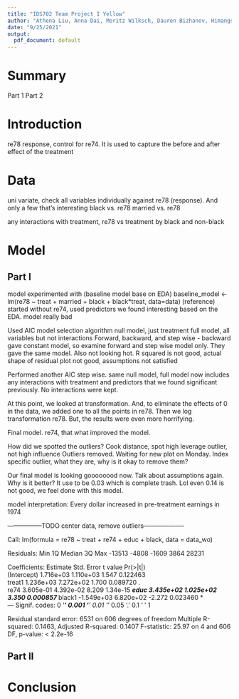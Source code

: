 ```yaml
---
title: "IDS702 Team Project I Yellow"
author: "Athena Liu, Anna Dai, Moritz Wilksch, Dauren Bizhanov, Himangshu Ray Bhantana"
date: "9/25/2021"
output:
  pdf_document: default
---
```

# Summary
Part 1
Part 2

# Introduction
re78 response, control for re74. It is used to capture the before and after effect of the treatment

# Data
uni variate, check all variables individually against re78 (response). And only a few that's interesting 
black vs. re78
married vs. re78

any interactions with treatment,
re78 vs treatment by black and non-black


# Model

## Part I
model experimented with (baseline model base on EDA)
baseline_model <- lm(re78 ~ treat + married + black + black*treat, data=data) (reference)
started without re74, used predictors we found interesting based on the EDA. model really bad

Used AIC model selection algorithm
null model, just treatment
full model, all variables but not interactions
Forward, backward, and step wise - backward gave constant model, so examine forward and step wise model only. They gave the same model. Also not looking hot. R squared is not good, actual shape of residual plot not good, assumptions not satisfied

Performed another AIC step wise. same null model, full model now includes any interactions with treatment and predictors that we found significant previously. No interactions were kept. 

At this point, we looked at transformation. And, to eliminate the effects of 0 in the data, we added one to all the points in re78. Then we log transformation re78. But, the results were even more horrifying. 

Final model.
re74, that what improved the model.

How did we spotted the outliers? Cook distance, spot high leverage outlier, not high influence
Outliers removed. Waiting for new plot on Monday. Index specific outlier, what they are, why is it okay to remove them?

Our final model is looking goooooood now. Talk about assumptions again. Why is it better? It use to be 0.03 which is complete trash. Lol even 0.14 is not good, we feel done with this model. 

model interpretation: 
Every dollar increased in pre-treatment earnings in 1974 


-----------------TODO center data, remove outliers--------------------

Call:
lm(formula = re78 ~ treat + re74 + educ + black, data = data_wo)

Residuals:
   Min     1Q Median     3Q    Max 
-13513  -4808  -1609   3864  28231 

Coefficients:
              Estimate Std. Error t value Pr(>|t|)    
(Intercept)  1.716e+03  1.110e+03   1.547 0.122463    
treat1       1.236e+03  7.272e+02   1.700 0.089720 .  
re74         3.605e-01  4.392e-02   8.209 1.34e-15 ***
educ         3.435e+02  1.025e+02   3.350 0.000857 ***
black1      -1.549e+03  6.820e+02  -2.272 0.023460 *  
---
Signif. codes:  0 ‘***’ 0.001 ‘**’ 0.01 ‘*’ 0.05 ‘.’ 0.1 ‘ ’ 1

Residual standard error: 6531 on 606 degrees of freedom
Multiple R-squared:  0.1463,	Adjusted R-squared:  0.1407 
F-statistic: 25.97 on 4 and 606 DF,  p-value: < 2.2e-16


## Part II

# Conclusion

